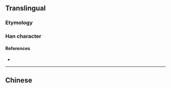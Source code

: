 {{character info/new}}
{{also|買}}
==Translingual==
{{stroke order}}

===Etymology===
{{Han simp|買|t=买}}

===Han character===
{{Han char|rn=5|rad=乙|as=05|sn=6|four=17430/17804|canj=NYK|ids=⿱乛头}}

====References====
* {{Han ref|kx=0084.141|hdz=10053.100|uh=4E70|ud=20080}}

----

==Chinese==
{{zh-see|買}}